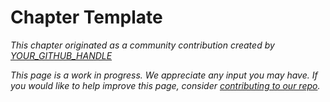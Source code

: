 # Chapter Template {#template}

<!-- Chapter Banner -->
<!-- ![](images/banners/) -->
*This chapter originated as a community contribution created by [YOUR_GITHUB_HANDLE](https://github.com/YOUR_GITHUB_HANDLE){target="_blank"}*

<!-- Under Construction Section
----------------------------------------------------------------------------- -->
*This page is a work in progress. We appreciate any input you may have. If you would like to help improve this page, consider [contributing to our repo](contribute.html).*
<!-- ------------------------------------------------------------------------ -->

<!-- 
Some possible headers:
- Overview
- tl;dr
[Coming soon <i class="far fa-smile-beam"></i>](https://www.youtube.com/watch?v=7kdV8VmD76w){target="_blank"}
- Theory
-->

